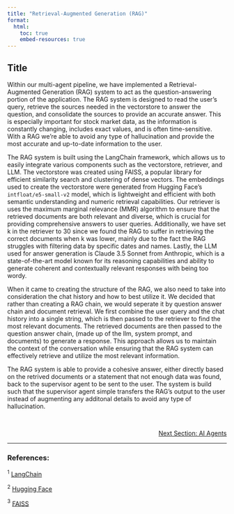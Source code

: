 ```yaml
---
title: "Retrieval-Augmented Generation (RAG)"
format:
  html:
    toc: true
    embed-resources: true
---
```


## Title


Within our multi-agent pipeline, we have implemented a Retrieval-Augmented Generation (RAG) system to act as the question-answering portion of the application. The RAG system is designed to read the user's query, retrieve the sources needed in the vectorstore to answer the question, and consolidate the sources to provide an accurate answer. This is especially important for stock market data, as the information is constantly changing, includes exact values, and is often time-sensitive. With a RAG we're able to avoid any type of hallucination and provide the most accurate and up-to-date information to the user.

The RAG system is built using the LangChain framework, which allows us to easily integrate various components such as the vectorstore, retriever, and LLM. The vectorstore was created using FAISS, a popular library for efficient similarity search and clustering of dense vectors. The embeddings used to create the vectorstore were generated from Hugging Face's `intfloat/e5-small-v2` model, which is lightweight and efficient with both semantic understanding and numeric retrieval capabilities. Our retriever is uses the maximum marginal relevance (MMR) algorithm to ensure that the retrieved documents are both relevant and diverse, which is crucial for providing comprehensive answers to user queries. Additionally, we have set k in the retriever to 30 since we found the RAG to suffer in retrieving the correct documents when k was lower, mainly due to the fact the RAG struggles with filtering data by specific dates and names. Lastly, the LLM used for answer generation is Claude 3.5 Sonnet from Anthropic, which is a state-of-the-art model known for its reasoning capabilities and ability to generate coherent and contextually relevant responses with being too wordy.

When it came to creating the structure of the RAG, we also need to take into consideration the chat history and how to best utilize it. We decided that rather than creating a RAG chain, we would seperate it by question answer chain and document retrieval. We first combine the user query and the chat history into a single string, which is then passed to the retriever to find the most relevant documents. The retrieved documents are then passed to the question answer chain, (made up of the llm, system prompt, and documents) to generate a response. This approach allows us to maintain the context of the conversation while ensuring that the RAG system can effectively retrieve and utilize the most relevant information.

The RAG system is able to provide a cohesive answer, either directly based on the retrived documents or a statement that not enough data was found, back to the supervisor agent to be sent to the user. The system is build such that the supervisor agent simple transfers the RAG's output to the user instead of augmenting any additonal details to avoid any type of hallucination.



<br>
<!-- Reference to next section -->
<div style="text-align: right; font-size: 14px;">
  <a href="2_data.html">Next Section: AI Agents</a>
</div>

---

### References:

${^1}$ [LangChain](https://python.langchain.com/docs/)

${^2}$ [Hugging Face](https://huggingface.co/)

${^3}$ [FAISS](https://python.langchain.com/docs/integrations/vectorstores/faiss/)